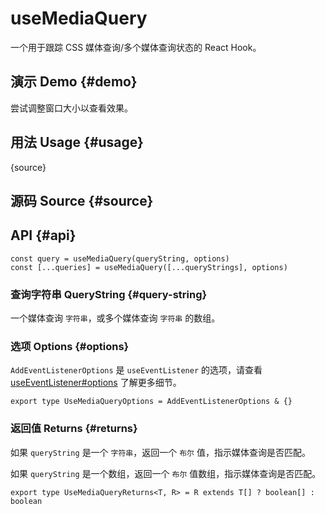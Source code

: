# useMediaQuery


<HooksType category="Browser" lowLevel />

一个用于跟踪 CSS 媒体查询/多个媒体查询状态的 React Hook。

## 演示 Demo \{#demo}

尝试调整窗口大小以查看效果。


<App />

## 用法 Usage \{#usage}


<RawCode>{source}</RawCode>

## 源码 Source \{#source}


<Source />

## API \{#api}

```tsx
const query = useMediaQuery(queryString, options)
const [...queries] = useMediaQuery([...queryStrings], options)
```

### 查询字符串 QueryString \{#query-string}

一个媒体查询 `字符串`，或多个媒体查询 `字符串` 的数组。

### 选项 Options \{#options}

`AddEventListenerOptions` 是 `useEventListener` 的选项，请查看 [useEventListener#options](/reference/use-event-listener/#options) 了解更多细节。

```tsx
export type UseMediaQueryOptions = AddEventListenerOptions & {}
```

### 返回值 Returns \{#returns}

如果 `queryString` 是一个 `字符串`，返回一个 `布尔` 值，指示媒体查询是否匹配。

如果 `queryString` 是一个数组，返回一个 `布尔` 值数组，指示媒体查询是否匹配。

```tsx
export type UseMediaQueryReturns<T, R> = R extends T[] ? boolean[] : boolean
```
